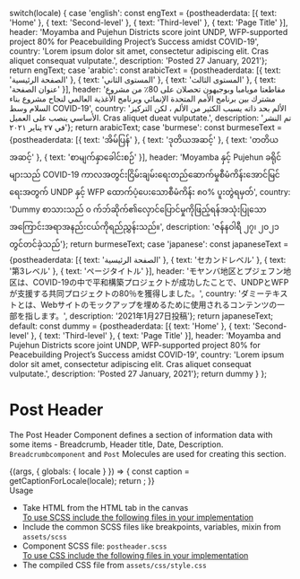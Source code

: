 
  switch(locale) {
    case 'english': const engText = {postheaderdata: [{
      text: 'Home'
    },
    {
      text: 'Second-level'
    },
    {
      text: 'Third-level'
    },
    {
      text: 'Page Title'
    }],
    header: 'Moyamba and Pujehun Districts score joint UNDP, WFP-supported project 80% for Peacebuilding Project’s Success amidst COVID-19',
    country: 'Lorem ipsum dolor sit amet, consectetur adipiscing elit. Cras aliquet consequat vulputate.',
    description: 'Posted 27 January, 2021'}; return engText;
    case 'arabic': const arabicText = {postheaderdata: [{
     text: 'الصفحة الرئيسية'
    },
    {
      text: 'المستوى الثاني'
    },
    {
      text: 'المستوى الثالث'
    },
    {
      text: 'عنوان الصفحة'
    }],
    header: 'مقاطعتا مويامبا وبوجيهون تحصلان على 80٪ من مشروع مشترك بين برنامج الأمم المتحدة الإنمائي وبرنامج الأغذية العالمي لنجاح مشروع بناء السلام وسط COVID-19',
    country: 'الألم بحد ذاته يسبب الكثير من الألم ، لكن التركيز الأساسي ينصب على العميل. Cras aliquet dueat vulputate.',
    description: 'تم النشر في ٢٧ يناير ٢٠٢١'}; return arabicText;
    case 'burmese': const burmeseText = {postheaderdata: [{
      text: 'အိမ်ပြန်'
    },
    {
      text: 'ဒုတိယအဆင့်'
    },
    {
      text: 'တတိယအဆင့်'
    },
    {
      text: 'စာမျက်နှာခေါင်းစဉ်'
    }],
    header: 'Moyamba နှင့် Pujehun ခရိုင်များသည် COVID-19 ကာလအတွင်းငြိမ်းချမ်းရေးတည်ဆောက်မှုစီမံကိန်းအောင်မြင်ရေးအတွက် UNDP နှင့် WFP ထောက်ပံ့ပေးသောစီမံကိန်း ၈၀% ပူးတွဲရမှတ်',
    country: 'Dummy စာသားသည် ၀ က်ဘ်ဆိုက်၏လှောင်ပြောင်မှုကိုဖြည့်ရန်အသုံးပြုသောအကြောင်းအရာအနည်းငယ်ကိုရည်ညွှန်းသည်။',
    description: 'ဇန်နဝါရီ ၂၇၊ ၂၀၂၁ တွင်တင်ခဲ့သည်'}; return burmeseText;
    case 'japanese': const japaneseText = {postheaderdata: [{
      text: 'الصفحة الرئيسية'
    },
    {
      text: 'セカンドレベル'
    },
    {
      text: '第3レベル'
    },
    {
      text: 'ページタイトル'
    }],
    header: 'モヤンバ地区とプジェフン地区は、COVID-19の中で平和構築プロジェクトが成功したことで、UNDPとWFPが支援する共同プロジェクトの80％を獲得しました。',
    country: 'ダミーテキストとは、Webサイトのモックアップを埋めるために使用されるコンテンツの一部を指します。',
    description: '2021年1月27日投稿'}; return japaneseText;
    default:
      const dummy =  {postheaderdata: [{
      text: 'Home'
    },
    {
      text: 'Second-level'
    },
    {
      text: 'Third-level'
    },
    {
      text: 'Page Title'
    }],
    header: 'Moyamba and Pujehun Districts score joint UNDP, WFP-supported project 80% for Peacebuilding Project’s Success amidst COVID-19',
    country: 'Lorem ipsum dolor sit amet, consectetur adipiscing elit. Cras aliquet consequat vulputate.',
    description: 'Posted 27 January, 2021'};
    return dummy
  }
};

<Meta title="Organism/Text/Post Header" component={PostHeader} />

<style>{`
  .sbdocs-h1 {
    font-weight: 700;
  }
  .subheading {
    font-weight: 500;
    font-size: 22px;
    color: #161616;
    letter-spacing: 1.5px;
    line-height: 24px;
    margin-bottom: 12px;
    margin-top: 40px;
  }
  .high {
    font-weight: 500;
    font-size: 14px;
    color: #161616;
    line-height: 24px;
    margin-bottom: 12px;
    margin-top: 40px;
  }
  .docblock-code-toggle {
    display: none;
  }
`}</style>

# Post Header 

The Post Header Component defines a section of information data with some items - Breadcrumb, Header title, Date,  Description. <code>Breadcrumbcomponent</code> and <code>Post</code> Molecules are used for creating this section.

<Story name="Post Header">
  {(args, { globals: { locale } }) => {
    const caption = getCaptionForLocale(locale);
    return <PostHeader data={caption.postheaderdata} header={caption.header} country={caption.country} description={caption.description} active={'default'}></PostHeader>;
  }}
</Story>

<div className="subheading">Usage</div>
<ul>
<li>Take HTML from the HTML tab in the canvas</li>
<u>To use SCSS include the following files in your implementation</u>
<li>Include the common SCSS files like breakpoints, variables, mixin from <code>assets/scss</code></li>
<li>Component SCSS file: <code>postheader.scss</code></li>
<u>To use CSS include the following files in your implementation</u>
<li>The compiled CSS file from <code>assets/css/style.css</code></li>
</ul>
